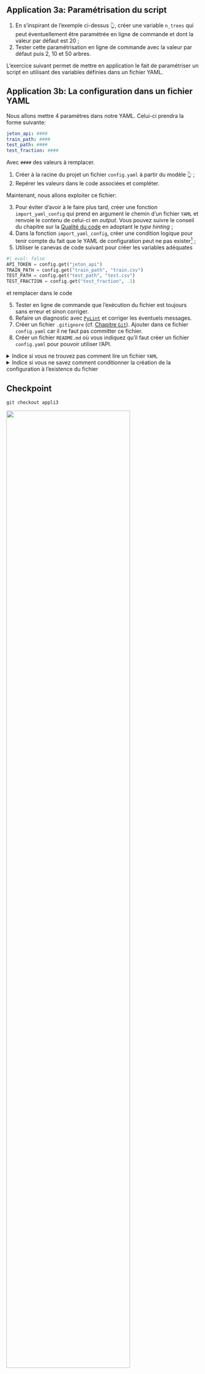 ::: {.callout-tip}
## Application 3a: Paramétrisation du script

1. En s'inspirant de l'exemple ci-dessus 👆️,
créer une variable `n_trees` qui peut éventuellement être paramétrée en ligne de commande
et dont la valeur par défaut est 20 ;
2. Tester cette paramétrisation en ligne de commande avec la valeur par défaut
puis 2, 10 et 50 arbres.
:::

L'exercice suivant permet de mettre en application le fait de paramétriser
un script en utilisant des variables définies dans un fichier YAML. 


::: {.callout-tip}
## Application 3b: La configuration dans un fichier YAML

Nous allons mettre 4 paramètres dans notre YAML. Celui-ci prendra la forme suivante:

```.yaml
jeton_api: ####
train_path: ####
test_path: ####
test_fraction: ####
```

Avec `####` des valeurs à remplacer.

1. Créer à la racine du projet un fichier `config.yaml` à partir du
modèle 👆️ ;
2. Repérer les valeurs dans le code associées et compléter.

Maintenant, nous allons exploiter ce fichier:

3. Pour éviter d'avoir à le faire plus tard,
créer une fonction `import_yaml_config` qui prend en argument le
chemin d'un fichier `YAML`
et renvoie le contenu de celui-ci en _output_. Vous pouvez suivre
le conseil du chapitre sur la [Qualité du code](/chapters/code-quality.html)
en adoptant le _type hinting_ ;
4. Dans la fonction `import_yaml_config`,
créer une condition logique pour tenir compte du fait que le YAML de configuration
peut ne pas exister[^fileexist] ;
5. Utiliser le canevas de code suivant pour créer les variables adéquates

```python
#| eval: false
API_TOKEN = config.get("jeton_api")
TRAIN_PATH = config.get("train_path", "train.csv")
TEST_PATH = config.get("test_path", "test.csv")
TEST_FRACTION = config.get("test_fraction", .1)
```

et remplacer dans le code

5. Tester en ligne de commande que l'exécution du fichier est toujours
sans erreur et sinon corriger.
6. Refaire un diagnostic avec [`PyLint`](https://pylint.readthedocs.io/en/latest/)
et corriger les éventuels messages. 
7. Créer un fichier `.gitignore` (cf. [Chapitre `Git`](/chapters/git.qmd)). Ajouter dans ce fichier `config.yaml`
car il ne faut pas committer ce fichier.
9. Créer un fichier `README.md` où vous indiquez qu'il faut créer un fichier `config.yaml` pour
pouvoir utiliser l'API. 

[^fileexist]: Ici, le jeton d'API n'est pas indispensable pour que le code
    fonctionne. Afin d'éviter une erreur non nécessaire
    lorsqu'on automatisera le processus, on peut
    créer une condition qui vérifie la présence ou non de ce fichier.
    Le script reste donc reproductible même pour un utilisateur n'ayant pas le fichier
    `secrets.yaml`. 

<details>
<summary>Indice si vous ne trouvez pas comment lire un fichier `YAML`</summary>

Si le fichier s'appelle `toto.yaml`, vous pouvez l'importer de cette manière:

```python
#| eval: false
with open("toto.yaml", "r", encoding="utf-8") as stream:
    dict_config = yaml.safe_load(stream)
```

</details>

<details>
<summary>Indice si vous ne savez comment conditionner la création de la configuration à l'existence du fichier</summary>

Voici la ligne qui peut vous aider. L'idéal
est d'insérer ceci dans `import_yaml_config`:

```python
#| eval: false
CONFIG_PATH = 'config.yaml'
config = {}
if os.path.exists(CONFIG_PATH):
    # lecture du fichier
```

</details>

:::


::: {.callout-caution collapse="true"}
## Checkpoint

```shell
git checkout appli3
```

![](/checkpoint.jpg){width=80% fig-align="center"}

:::